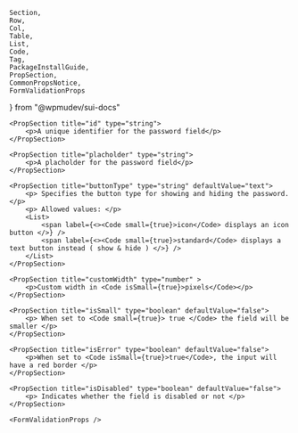 	Section, 
	Row, 
	Col, 
	Table, 
	List, 
	Code, 
	Tag, 
	PackageInstallGuide, 
	PropSection, 
	CommonPropsNotice, 
	FormValidationProps
} from "@wpmudev/sui-docs"

<PackageInstallGuide packageName="@wpmudev/sui-password-field" />

<Section title="Props" border={true}>

    <PropSection title="id" type="string">
    	<p>A unique identifier for the password field</p>
    </PropSection>

    <PropSection title="placholder" type="string">
    	<p>A placholder for the password field</p>
    </PropSection>

    <PropSection title="buttonType" type="string" defaultValue="text">
    	<p> Specifies the button type for showing and hiding the password. </p>
    	<p> Allowed values: </p>
    	<List>
    		<span label={<><Code small={true}>icon</Code> displays an icon button </>} />
    		<span label={<><Code small={true}>standard</Code> displays a text button instead ( show & hide ) </>} />
    	</List>
    </PropSection>

	<PropSection title="customWidth" type="number" >
    	<p>Custom width in <Code isSmall={true}>pixels</Code></p>
    </PropSection>

    <PropSection title="isSmall" type="boolean" defaultValue="false">
    	<p> When set to <Code small={true}> true </Code> the field will be smaller </p>
    </PropSection>

	<PropSection title="isError" type="boolean" defaultValue="false">
    	<p>When set to <Code isSmall={true}>true</Code>, the input will have a red border </p>
    </PropSection>

    <PropSection title="isDisabled" type="boolean" defaultValue="false">
    	<p> Indicates whether the field is disabled or not </p>
    </PropSection>

	<FormValidationProps />

</Section>

<CommonPropsNotice />
